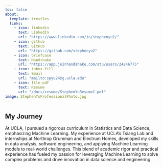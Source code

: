 ```yaml
---
toc: false
about: 
  template: trestles
  links: 
    - icon: linkedin
      text: LinkedIn
      url: "https://www.linkedin.com/in/stephenyu2/"
    - icon: github
      text: GitHub
      url: "https://github.com/stephenyu2"
    - icon: briefcase
      text: Handshake
      url: "https://app.joinhandshake.com/stu/users/24246775"
    - icon: inbox-fill
      text: Email
      url: "mailto:spyu24@g.ucla.edu"
    - icon: file-pdf
      text: Resume
      url: "/docs/resume/StephenYuResumeC.pdf"
image: StephenYuProfessionalPhoto.jpg
---
```


## My Journey

At UCLA, I pursued a rigorous curriculum in Statistics and Data Science, emphasizing Machine Learning. My experience at UCLA's Tsiang Lab and internships at Northrop Grumman and Electrum Homes, developed my skills in data analysis, software engineering, and applying Machine Learning models to real-world challenges. This blend of academic rigor and practical experience has fueled my passion for leveraging Machine Learning to solve complex problems and drive innovation in data science and engineering. 
